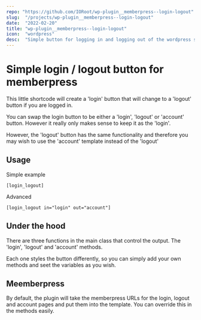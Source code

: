 ```yaml
---
repo: "https://github.com/IORoot/wp-plugin__memberpress--login-logout"
slug:  "/projects/wp-plugin__memberpress--login-logout"
date:  "2022-02-20"
title: "wp-plugin__memberpress--login-logout"
icon:  "wordpress"
desc:  "Simple button for logging in and logging out of the wordpress site."
---
```



# Simple login / logout button for memberpress

This little shortcode will create a 'login' button that will change to a 'logout' button if you are logged in.

You can swap the login button to be either a 'login', 'logout' or 'account' button. However it really only makes sense to keep it as the 'login'.

However, the 'logout' button has the same functionality and therefore you may wish to use the 'account' template instead of the 'logout'

## Usage

Simple example

    [login_logout]

Advanced

    [login_logout in="login" out="account"]

## Under the hood

There are three functions in the main class that control the output. The 'login', 'logout' and 'account' methods.

Each one styles the button differently, so you can simply add your own methods and seet the variables as you wish.

## Meemberpress

By default, the plugin will take the memberpress URLs for the login, logout and account pages and put them into the template. You can override this in the methods easily.